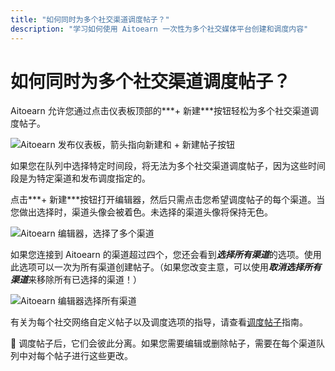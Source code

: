 ```yaml
---
title: "如何同时为多个社交渠道调度帖子？"
description: "学习如何使用 Aitoearn 一次性为多个社交媒体平台创建和调度内容"
---
```


<UpdatedAt />


# 如何同时为多个社交渠道调度帖子？

Aitoearn 允许您通过点击仪表板顶部的***+ 新建***按钮轻松为多个社交渠道调度帖子。

![Aitoearn 发布仪表板，箭头指向新建和 + 新建帖子按钮](//d33v4339jhl8k0.cloudfront.net/docs/assets/64cb6cf86d4a3e191f237e66/images/66b654fd8919a15d1b1d2a44/file-XtDx4kb5fQ.jpg)

如果您在队列中选择特定时间段，将无法为多个社交渠道调度帖子，因为这些时间段是为特定渠道和发布调度指定的。

点击***+ 新建***按钮打开编辑器，然后只需点击您希望调度帖子的每个渠道。当您做出选择时，渠道头像会被着色。未选择的渠道头像将保持无色。

![Aitoearn 编辑器，选择了多个渠道](//d33v4339jhl8k0.cloudfront.net/docs/assets/64cb6cf86d4a3e191f237e66/images/66b65584067e9c553dc82590/file-a6pknnnRyx.jpg)

如果您连接到 Aitoearn 的渠道超过四个，您还会看到***选择所有渠道***的选项。使用此选项可以一次为所有渠道创建帖子。（如果您改变主意，可以使用***取消选择所有渠道***来移除所有已选择的渠道！）

![Aitoearn 编辑器选择所有渠道](//d33v4339jhl8k0.cloudfront.net/docs/assets/64cb6cf86d4a3e191f237e66/images/66e1f470dd5b956281ae4b19/file-ePbSMqAMe7.jpg)

有关为每个社交网络自定义帖子以及调度选项的指导，请查看[调度帖子](https://aitoearn.helpscoutdocs.com/article/642-scheduling-posts)指南。

📝 调度帖子后，它们会彼此分离。如果您需要编辑或删除帖子，需要在每个渠道队列中对每个帖子进行这些更改。
